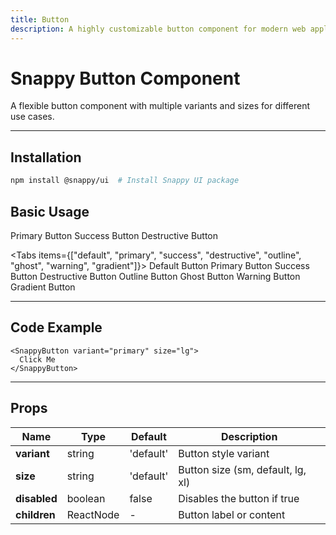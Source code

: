 ```yaml
---
title: Button
description: A highly customizable button component for modern web applications
---
```



# Snappy Button Component

A flexible button component with multiple variants and sizes for different use cases.

---

## Installation

```bash
npm install @snappy/ui  # Install Snappy UI package
```

## Basic Usage

<div className="flex flex-col items-center gap-4">
  <SnappyButton variant="primary" size="lg">Primary Button</SnappyButton>
  <SnappyButton variant="success" size="default">Success Button</SnappyButton>
  <SnappyButton variant="destructive" size="sm">Destructive Button</SnappyButton>
</div>

<Tabs items={["default", "primary", "success", "destructive", "outline", "ghost", "warning", "gradient"]}>
  <Tab value="default">
    <SnappyButton variant="default">Default Button</SnappyButton>
  </Tab>
  <Tab value="primary">
    <SnappyButton variant="primary">Primary Button</SnappyButton>
  </Tab>
  <Tab value="success">
    <SnappyButton variant="success">Success Button</SnappyButton>
  </Tab>
  <Tab value="destructive">
    <SnappyButton variant="destructive">Destructive Button</SnappyButton>
  </Tab>
  <Tab value="outline">
    <SnappyButton variant="outline">Outline Button</SnappyButton>
  </Tab>
  <Tab value="ghost">
    <SnappyButton variant="ghost">Ghost Button</SnappyButton>
  </Tab>
  <Tab value="warning">
    <SnappyButton variant="warning">Warning Button</SnappyButton>
  </Tab>
  <Tab value="gradient">
    <SnappyButton variant="gradient">Gradient Button</SnappyButton>
  </Tab>
</Tabs>

---

## Code Example

```tsx
<SnappyButton variant="primary" size="lg">
  Click Me
</SnappyButton>
```

---

## Props

| Name        | Type           | Default   | Description                     |
|------------|---------------|-----------|---------------------------------|
| **variant**  | string       | 'default' | Button style variant            |
| **size**     | string       | 'default' | Button size (sm, default, lg, xl) |
| **disabled** | boolean      | false     | Disables the button if true     |
| **children** | ReactNode    | -         | Button label or content         |
